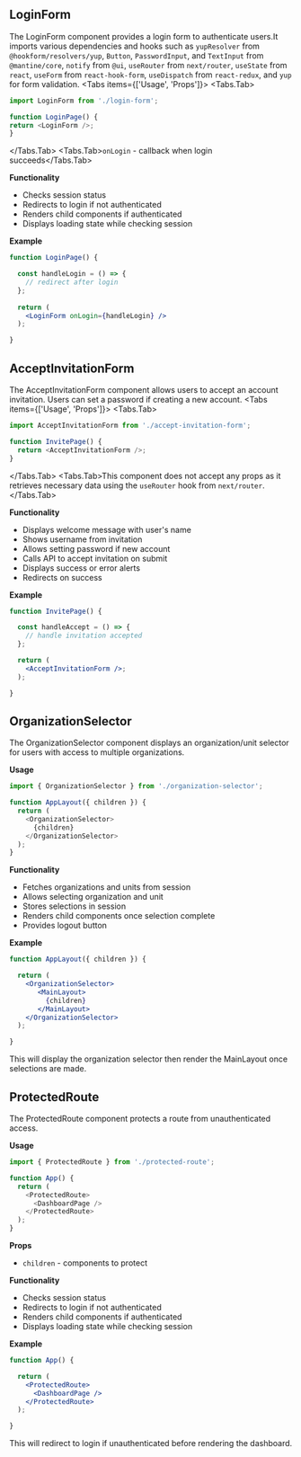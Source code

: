 
## LoginForm

The LoginForm component provides a login form to authenticate users.It imports various
dependencies and hooks such as `yupResolver` from `@hookform/resolvers/yup`, `Button`,
`PasswordInput`, and `TextInput` from `@mantine/core`, `notify` from `@ui`, `useRouter` from
`next/router`, `useState` from `react`, `useForm` from `react-hook-form`, `useDispatch` from
`react-redux`, and `yup` for form validation.
<Tabs items={['Usage', 'Props']}>
  <Tabs.Tab>
  ```js
import LoginForm from './login-form';

function LoginPage() {
  return <LoginForm />;
}
```
  </Tabs.Tab>
  <Tabs.Tab>`onLogin` - callback when login succeeds</Tabs.Tab>

</Tabs>

**Functionality**

- Checks session status
- Redirects to login if not authenticated
- Renders child components if authenticated
- Displays loading state while checking session

**Example**

```jsx
function LoginPage() {

  const handleLogin = () => {
    // redirect after login  
  };
  
  return (
    <LoginForm onLogin={handleLogin} />
  );

}
```
## AcceptInvitationForm

The AcceptInvitationForm component allows users to accept an account invitation. Users can set a password if creating a new account.
<Tabs items={['Usage', 'Props']}>
  <Tabs.Tab>
 
```js
import AcceptInvitationForm from './accept-invitation-form';

function InvitePage() {
  return <AcceptInvitationForm />; 
}
```
  </Tabs.Tab>
  <Tabs.Tab>This component does not accept any props as it retrieves necessary data using the `useRouter` hook from `next/router`.</Tabs.Tab>

</Tabs>

**Functionality**

- Displays welcome message with user's name
- Shows username from invitation
- Allows setting password if new account
- Calls API to accept invitation on submit
- Displays success or error alerts
- Redirects on success

**Example**

```jsx
function InvitePage() {

  const handleAccept = () => {
    // handle invitation accepted
  };

  return (
    <AcceptInvitationForm />;
  );

}
```
## OrganizationSelector

The OrganizationSelector component displays an organization/unit selector for users with access to multiple organizations.

**Usage**

```js
import { OrganizationSelector } from './organization-selector';

function AppLayout({ children }) {
  return (
    <OrganizationSelector>
      {children}
    </OrganizationSelector>
  );
}
```

**Functionality**

- Fetches organizations and units from session
- Allows selecting organization and unit
- Stores selections in session
- Renders child components once selection complete
- Provides logout button

**Example**

```jsx
function AppLayout({ children }) {

  return (
    <OrganizationSelector>
       <MainLayout>
         {children}
       </MainLayout>
    </OrganizationSelector>
  );

}
```
This will display the organization selector then render the MainLayout once selections are made.

## ProtectedRoute

The ProtectedRoute component protects a route from unauthenticated access.

**Usage**

```js
import { ProtectedRoute } from './protected-route';

function App() {
  return (
    <ProtectedRoute>
      <DashboardPage />
    </ProtectedRoute>
  );
}
```
**Props**

- `children` - components to protect

**Functionality**

- Checks session status
- Redirects to login if not authenticated
- Renders child components if authenticated
- Displays loading state while checking session

**Example**

```jsx
function App() {

  return (
    <ProtectedRoute>
      <DashboardPage />
    </ProtectedRoute>
  );

}
```
This will redirect to login if unauthenticated before rendering the dashboard.